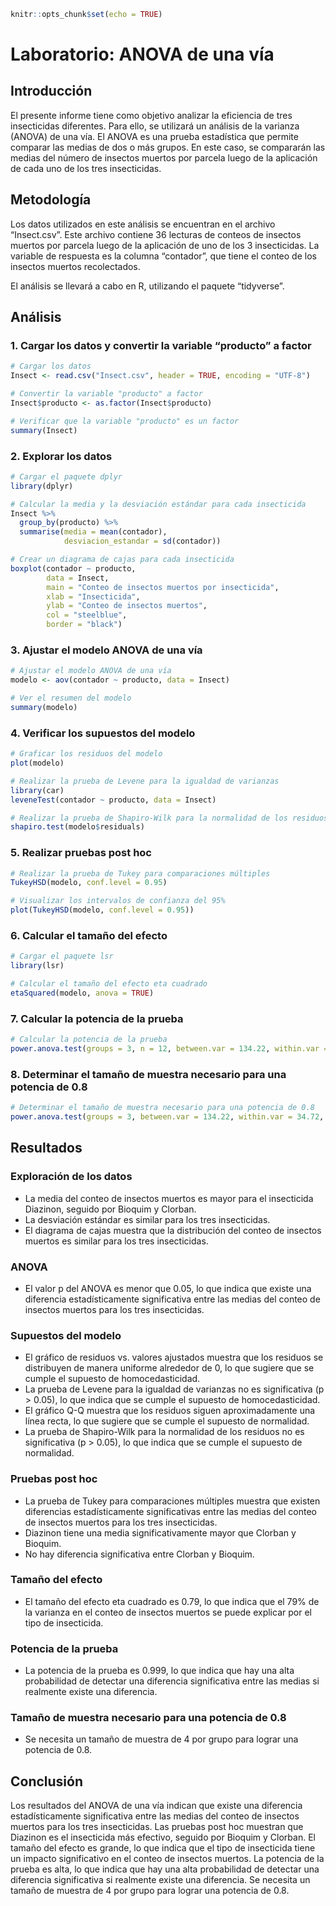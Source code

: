 ```r
knitr::opts_chunk$set(echo = TRUE)
```

# Laboratorio: ANOVA de una vía

## Introducción

El presente informe tiene como objetivo analizar la eficiencia de tres insecticidas diferentes. Para ello, se utilizará un análisis de la varianza (ANOVA) de una vía. El ANOVA es una prueba estadística que permite comparar las medias de dos o más grupos. En este caso, se compararán las medias del número de insectos muertos por parcela luego de la aplicación de cada uno de los tres insecticidas.

## Metodología

Los datos utilizados en este análisis se encuentran en el archivo "Insect.csv". Este archivo contiene 36 lecturas de conteos de insectos muertos por parcela luego de la aplicación de uno de los 3 insecticidas. La variable de respuesta es la columna "contador", que tiene el conteo de los insectos muertos recolectados.

El análisis se llevará a cabo en R, utilizando el paquete "tidyverse".

## Análisis

### 1. Cargar los datos y convertir la variable "producto" a factor

```r
# Cargar los datos
Insect <- read.csv("Insect.csv", header = TRUE, encoding = "UTF-8")

# Convertir la variable "producto" a factor
Insect$producto <- as.factor(Insect$producto)

# Verificar que la variable "producto" es un factor
summary(Insect)
```

### 2. Explorar los datos

```r
# Cargar el paquete dplyr
library(dplyr)

# Calcular la media y la desviación estándar para cada insecticida
Insect %>%
  group_by(producto) %>%
  summarise(media = mean(contador),
            desviacion_estandar = sd(contador))

# Crear un diagrama de cajas para cada insecticida
boxplot(contador ~ producto,
        data = Insect,
        main = "Conteo de insectos muertos por insecticida",
        xlab = "Insecticida",
        ylab = "Conteo de insectos muertos",
        col = "steelblue",
        border = "black")
```

### 3. Ajustar el modelo ANOVA de una vía

```r
# Ajustar el modelo ANOVA de una vía
modelo <- aov(contador ~ producto, data = Insect)

# Ver el resumen del modelo
summary(modelo)
```

### 4. Verificar los supuestos del modelo

```r
# Graficar los residuos del modelo
plot(modelo)

# Realizar la prueba de Levene para la igualdad de varianzas
library(car)
leveneTest(contador ~ producto, data = Insect)

# Realizar la prueba de Shapiro-Wilk para la normalidad de los residuos
shapiro.test(modelo$residuals)
```

### 5. Realizar pruebas post hoc

```r
# Realizar la prueba de Tukey para comparaciones múltiples
TukeyHSD(modelo, conf.level = 0.95)

# Visualizar los intervalos de confianza del 95%
plot(TukeyHSD(modelo, conf.level = 0.95))
```

### 6. Calcular el tamaño del efecto

```r
# Cargar el paquete lsr
library(lsr)

# Calcular el tamaño del efecto eta cuadrado
etaSquared(modelo, anova = TRUE)
```

### 7. Calcular la potencia de la prueba

```r
# Calcular la potencia de la prueba
power.anova.test(groups = 3, n = 12, between.var = 134.22, within.var = 34.72, sig.level = 0.05)
```

### 8. Determinar el tamaño de muestra necesario para una potencia de 0.8

```r
# Determinar el tamaño de muestra necesario para una potencia de 0.8
power.anova.test(groups = 3, between.var = 134.22, within.var = 34.72, power = 0.8, sig.level = 0.05)
```

## Resultados

### Exploración de los datos

-   La media del conteo de insectos muertos es mayor para el insecticida Diazinon, seguido por Bioquim y Clorban.
-   La desviación estándar es similar para los tres insecticidas.
-   El diagrama de cajas muestra que la distribución del conteo de insectos muertos es similar para los tres insecticidas.

### ANOVA

-   El valor p del ANOVA es menor que 0.05, lo que indica que existe una diferencia estadísticamente significativa entre las medias del conteo de insectos muertos para los tres insecticidas.

### Supuestos del modelo

-   El gráfico de residuos vs. valores ajustados muestra que los residuos se distribuyen de manera uniforme alrededor de 0, lo que sugiere que se cumple el supuesto de homocedasticidad.
-   La prueba de Levene para la igualdad de varianzas no es significativa (p \> 0.05), lo que indica que se cumple el supuesto de homocedasticidad.
-   El gráfico Q-Q muestra que los residuos siguen aproximadamente una línea recta, lo que sugiere que se cumple el supuesto de normalidad.
-   La prueba de Shapiro-Wilk para la normalidad de los residuos no es significativa (p \> 0.05), lo que indica que se cumple el supuesto de normalidad.

### Pruebas post hoc

-   La prueba de Tukey para comparaciones múltiples muestra que existen diferencias estadísticamente significativas entre las medias del conteo de insectos muertos para los tres insecticidas.
-   Diazinon tiene una media significativamente mayor que Clorban y Bioquim.
-   No hay diferencia significativa entre Clorban y Bioquim.

### Tamaño del efecto

-   El tamaño del efecto eta cuadrado es 0.79, lo que indica que el 79% de la varianza en el conteo de insectos muertos se puede explicar por el tipo de insecticida.

### Potencia de la prueba

-   La potencia de la prueba es 0.999, lo que indica que hay una alta probabilidad de detectar una diferencia significativa entre las medias si realmente existe una diferencia.

### Tamaño de muestra necesario para una potencia de 0.8

-   Se necesita un tamaño de muestra de 4 por grupo para lograr una potencia de 0.8.

## Conclusión

Los resultados del ANOVA de una vía indican que existe una diferencia estadísticamente significativa entre las medias del conteo de insectos muertos para los tres insecticidas. Las pruebas post hoc muestran que Diazinon es el insecticida más efectivo, seguido por Bioquim y Clorban. El tamaño del efecto es grande, lo que indica que el tipo de insecticida tiene un impacto significativo en el conteo de insectos muertos. La potencia de la prueba es alta, lo que indica que hay una alta probabilidad de detectar una diferencia significativa si realmente existe una diferencia. Se necesita un tamaño de muestra de 4 por grupo para lograr una potencia de 0.8.
